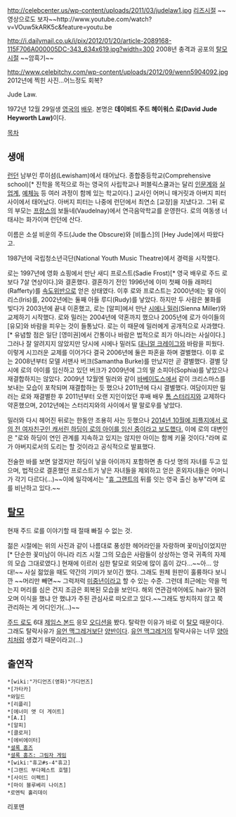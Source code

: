http://celebcenter.us/wp-content/uploads/2011/03/judelaw1.jpg
[[리즈시절]] ~~영상으로도 보자~~http://www.youtube.com/watch?v=VOuw5kARK5c&feature=youtu.be

http://i.dailymail.co.uk/i/pix/2012/01/20/article-2089168-115F706A000005DC-343_634x619.jpg?width=300
2008년 충격과 공포의 [[탈모]]시절 ~~암흑기~~

http://www.celebitchy.com/wp-content/uploads/2012/09/wenn5904092.jpg
2012년에 찍힌 사진...어느정도 회복?

Jude Law.

1972년 12월 29일생 [[영국]]의 [[배우]]. 본명은 '''데이비드 주드 헤이워스 로(David Jude Heyworth Law)'''이다.

[[목차]]
== 생애 ==
[[런던]] 남부인 루이셤(Lewisham)에서 태어났다. 종합중등학교(Comprehensive school)[* 진학을 목적으로 하는 영국의 사립학교나 퍼블릭스쿨과는 달리 [[인문계]]와 [[실업계 고등학교|실업계]], [[예체능]] 등 여러 과정이 함께 있는 학교이다.] 교사인 어머니 매거릿과 아버지 피터 사이에서 태어났다. 아버지 피터는 나중에 런던에서 최연소 [교장]을 지냈다고. 그뒤 로의 부모는 [[프랑스]]의 보들네(Vaudelnay)에서 연극음악학교를 운영한다. 로의 여동생 너태샤는 화가이며 런던에 산다.

이름은 소설 비운의 주드(Jude the Obscure)와 [비틀스]의 [Hey Jude]에서 따왔다고.

1987년에 국립청소년극단(National Youth Music Theatre)에서 경력을 시작했다.

로는 1997년에 영화 쇼핑에서 만난 새디 프로스트(Sadie Frost)[* 영국 배우로 주드 로보다 7살 연상이다.]와 결혼했다. 결혼하기 전인 1996년에 이미 첫째 아들 래퍼티(Rafferty)를 [[속도위반]]으로 얻은 상태였다. 이후 로와 프로스트는 2000년에는 딸 아이리스(Iris)를, 2002년에는 둘째 아들 루디(Rudy)를 낳았다. 하지만 두 사람은 불화를 빚다가 2003년에 끝내 이혼했고, 로는 [알피]에서 만난 [[시에나 밀러]](Sienna Miller)와 교제하기 시작했다. 로와 밀러는 2004년에 약혼까지 했으나 2005년에 로가 아이들의 [유모]와 바람을 피우는 것이 들통났다. 로는 이 때문에 밀러에게 공개적으로 사과했다.[* 유념할 점은 일단 [영미권]에서 간통이나 바람은 법적으로 죄가 아니라는 사실이다.] 그러나 잘 알려지지 않았지만 당시에 시에나 밀러도 [[대니얼 크레이그]]와 바람을 피웠다. 이렇게 시끄러운 교제를 이어가다 결국 2006년에 둘은 파혼을 하며 결별했다. 이후 로는 2008년부터 모델 서맨사 버크(Samantha Burke)를 만났지만 곧 결별했다. 결별 당시에 로의 아이를 임신하고 있던 버크가 2009년에 그의 딸 소피아(Sophia)를 낳았으나 재결합하지는 않았다. 2009년 12월엔 밀러와 같이 [[바베이도스]]에서 같이 크리스마스를 보내는 모습이 포착되며 재결합하는 듯 했으나 2011년에 다시 결별했다. 여담이지만 밀러는 로와 재결별한 후 2011년부터 오랜 지인이었던 후배 배우 [[톰 스터리지]]와 교제하다 약혼했으며, 2012년에는 스터리지와의 사이에서 딸 말로우를 낳았다.

밀러와 다시 헤어진 뒤로는 한동안 조용히 사는 듯했으나 [http://media.daum.net/entertain/culture/newsview?newsid=20141017113631873 2014년 10월에 피플지에서 로의 전 여자친구인 캐서린 하딩이 로의 아이를 임신 중이라고 보도했다.] 이에 로의 대변인은 "로와 하딩이 연인 관계를 지속하고 있지는 않지만 아이는 함께 키울 것이다."라며 로가 아버지로서의 도리는 할 것이라고 공식적으로 발표했다.

전술한 바를 보면 알겠지만 하딩이 낳을 아이까지 포함하면 총 다섯 명의 자녀를 두고 있으며, 법적으로 결혼했던 프로스트가 낳은 자녀들을 제외하고 얻은 혼외자녀들은 어머니가 각기 다르다(…)~~이에 일각에서는 "[[휴 그랜트]]의 뒤를 잇는 영국 출신 농부"라며 로를 비난하고 있다.~~  
== [[탈모]] ==
현재 주드 로를 이야기할 때 절때 빠질 수 없는 것.

젊은 시절에는 위의 사진과 같이 나름대로 풍성한 헤어라인을 자랑하며 꽃미남이었지만[* 단순한 꽃미남이 아니라 리즈 시절 그의 모습은 사람들이 상상하는 영국 귀족의 자제의 모습 그대로였다.] 현재에 이르러 심한 탈모로 외모에 많이 흠이 갔다...~~아... 앙대!~~ 사실 젊었을 때도 약간의 기미가 보이긴 했다. 그래도 원체 원판이 훌륭하다 보니깐 ~~머리만 빼면~~ 그럭저럭 [[미중년]]이라고 할 수 있는 수준.
그런데 최근에는 약을 먹는지 머리를 심은 건지 조금은 회복된 모습을 보인다. 해외 연관검색어에도 hair가 딸려오며 이식을 했냐 안 했냐가 주된 관심사로 떠오르고 있다.~~그래도 방치하지 않고 쭉 관리하는 게 어디인가(…)~~ 

[[주드 로]]도 6대 [[제임스 본드]] 응모 [[오디션]]을 봤다. 탈락한 이유가 바로 이 [[탈모]] 때문이다. 그래도 탈락사유가 [[유언 맥그레거]]보단 [[양반]]이다. [[유언 맥그레거]]의 탈락사유는 너무 [[양아치]]처럼 생겼기 때문이라고(...)
== 출연작 ==
 *[wiki:"가디언즈(영화)"가디언즈]
 *[가타카]
 *와일드
 *[리플리]
 *[에너미 앳 더 게이트]
 *[A.I]
 *[알피]
 *[클로저]
 *[에비에이터]
 *[[셜록 홈즈(영화,2009)|셜록 홈즈]]
 *[[셜록 홈즈: 그림자 게임]]
 *[wiki:"휴고#s-4"휴고]
 *[그랜드 부다페스트 호텔]
 *[사이드 이펙트]
 *[마이 블루베리 나이츠]
 *로멘틱 홀리데이
리포맨
